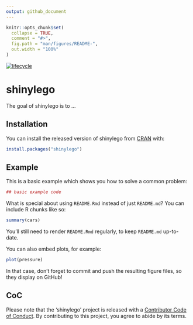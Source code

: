 ```yaml
---
output: github_document
---
```


<!-- README.md is generated from README.Rmd. Please edit that file -->

```r
knitr::opts_chunk$set(
  collapse = TRUE,
  comment = "#>",
  fig.path = "man/figures/README-",
  out.width = "100%"
)
```

[![lifecycle](https://img.shields.io/badge/lifecycle-experimental-orange.svg)](https://www.tidyverse.org/lifecycle/#experimental)

# shinylego

The goal of shinylego is to ...

## Installation

You can install the released version of shinylego from [CRAN](https://CRAN.R-project.org) with:

``` r
install.packages("shinylego")
```

## Example

This is a basic example which shows you how to solve a common problem:

```r
## basic example code
```

What is special about using `README.Rmd` instead of just `README.md`? You can include R chunks like so:

```r
summary(cars)
```

You'll still need to render `README.Rmd` regularly, to keep `README.md` up-to-date.

You can also embed plots, for example:

```r
plot(pressure)
```

In that case, don't forget to commit and push the resulting figure files, so they display on GitHub!

## CoC

Please note that the 'shinylego' project is released with a [Contributor Code of Conduct](CODE_OF_CONDUCT.md). By contributing to this project, you agree to abide by its terms.

